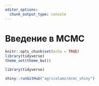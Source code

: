 ```yaml
---
editor_options: 
  chunk_output_type: console
---
```


[//]: # https://www.youtube.com/watch?v=1qeXD4NQ4To

# Введение в MCMC

```r
knitr::opts_chunk$set(echo = TRUE)
library(tidyverse)
theme_set(theme_bw())
```

```r
library(tidyverse)
```



```r
shiny::runGitHub("agricolamz/mcmc_shiny")
```

